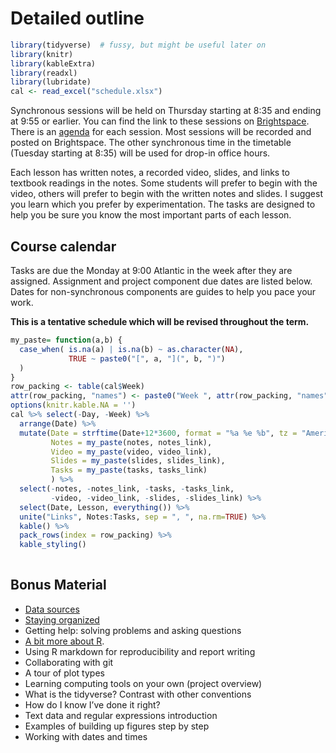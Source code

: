 # Detailed outline {#outline .unnumbered}

```r
library(tidyverse)  # fussy, but might be useful later on
library(knitr)
library(kableExtra)
library(readxl)
library(lubridate)
cal <- read_excel("schedule.xlsx")
```

Synchronous sessions will be held on Thursday starting at 8:35 and ending at 9:55 or earlier. You can find the link to these sessions on [Brightspace](https://dal.brightspace.com/d2l/le/content/159870/Home?itemIdentifier=D2L.LE.Content.ContentObject.ModuleCO-2083791). There is an [agenda](#sync) for each session.  Most sessions will be recorded and posted on Brightspace. The other synchronous time in the timetable (Tuesday starting at 8:35) will be used for drop-in office hours. 

Each lesson has written notes, a recorded video, slides, and links to textbook readings in the notes. Some students will prefer to begin with the video, others will prefer to begin with the written notes and slides. I suggest you learn which you prefer by experimentation. The tasks are designed to help you be sure you know the most important parts of each lesson.

## Course calendar

Tasks are due the Monday at 9:00 Atlantic in the week after they are assigned. Assignment and project component due dates are listed below. Dates for non-synchronous components are guides to help you  pace your work. 

**This is a tentative schedule which will be revised throughout the term.**

```r
my_paste= function(a,b) {
  case_when( is.na(a) | is.na(b) ~ as.character(NA),
             TRUE ~ paste0("[", a, "](", b, ")")
  )
}
row_packing <- table(cal$Week)
attr(row_packing, "names") <- paste0("Week ", attr(row_packing, "names"))
options(knitr.kable.NA = '')
cal %>% select(-Day, -Week) %>%
  arrange(Date) %>%
  mutate(Date = strftime(Date+12*3600, format = "%a %e %b", tz = "America/Halifax"), # timezone error? Excel bug?
         Notes = my_paste(notes, notes_link),
         Video = my_paste(video, video_link),
         Slides = my_paste(slides, slides_link),
         Tasks = my_paste(tasks, tasks_link)
         ) %>%
  select(-notes, -notes_link, -tasks, -tasks_link,
         -video, -video_link, -slides, -slides_link) %>%
  select(Date, Lesson, everything()) %>%
  unite("Links", Notes:Tasks, sep = ", ", na.rm=TRUE) %>%
  kable() %>%
  pack_rows(index = row_packing) %>%
  kable_styling() 
  
```

## Bonus Material

- [Data sources](#data-sources)
- [Staying organized](#organization)
- Getting help: solving problems and asking questions
- [A bit more about R](#r-details). 
- Using R markdown for reproducibility and report writing
- Collaborating with git
- A tour of plot types
- Learning computing tools on your own (project overview)
- What is the tidyverse? Contrast with other conventions
- How do I know I've done it right?
- Text data and regular expressions introduction
- Examples of building up figures step by step
- Working with dates and times

